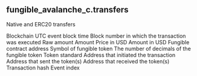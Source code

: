 ## fungible_avalanche_c.transfers 
Native and ERC20 transfers


<ParamField path="blockchain">
Blockchain
</ParamField>
<ParamField path="block_time">
UTC event block time
</ParamField>
<ParamField path="block_number">
Block number in which the transaction was executed
</ParamField>
<ParamField path="amount_raw">
Raw amount
</ParamField>
<ParamField path="amount">
Amount
</ParamField>
<ParamField path="usd_price">
Price in USD
</ParamField>
<ParamField path="usd_amount">
Amount in USD
</ParamField>
<ParamField path="contract_address">
Fungible contract address
</ParamField>
<ParamField path="symbol">
Symbol of fungible token
</ParamField>
<ParamField path="decimals">
The number of decimals of the fungible token
</ParamField>
<ParamField path="token_standard">
Token standard
</ParamField>
<ParamField path="tx_from">
Address that initiated the transaction
</ParamField>
<ParamField path="from">
Address that sent the token(s)
</ParamField>
<ParamField path="to">
Address that received the token(s)
</ParamField>
<ParamField path="tx_hash">
Transaction hash
</ParamField>
<ParamField path="evt_index">
Event index
</ParamField>
